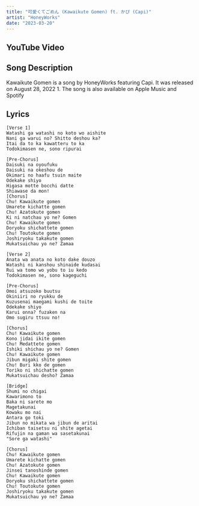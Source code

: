 ```yaml
---
title: "可愛くてごめん (Kawaikute Gomen) ft. かぴ (Capi)"
artist: "HoneyWorks"
date: "2023-03-20"
---
```



## YouTube Video

<YouTube id="K4xLi8IF1FM" />

## Song Description

Kawaikute Gomen is a song by HoneyWorks featuring Capi. It was released on August 28, 2022 1. The song is also available on Apple Music and Spotify

## Lyrics

```
[Verse 1]
Watashi ga watashi no koto wo aishite
Nani ga warui no? Shitto deshou ka?
Itai da to ka kawatteru to ka
Todokimasen ne, sono ripurai

[Pre-Chorus]
Daisuki na oyoufuku
Daisuki na okeshou de
Okimari no haafu tsuin maite
Odekake shiyo
Higasa motte bocchi datte
Shiawase da mon!
[Chorus]
Chu! Kawaikute gomen
Umarete kichatte gomen
Chu! Azatokute gomen
Ki ni natchau yo ne? Gomen
Chu! Kawaikute gomen
Doryoku shichattete gomen
Chu! Toutokute gomen
Joshiryoku takakute gomen
Mukatsuichau yo ne? Zamaa

[Verse 2]
Anata wa anata no koto dake douzo
Watashi ni kanshou shinaide kudasai
Rui wa tomo wo yobu to iu kedo
Todokimasen ne, sono kageguchi

[Pre-Chorus]
Omoi atsuzoko buutsu
Okiniiri no ryukku de
Kuzusenai maegami kushi de toite
Odekake shiyo
Karui onna? fuzaken na
Omo sugiru ttsuu no!

[Chorus]
Chu! Kawaikute gomen
Kono jidai ikite gomen
Chu! Medattete gomen
Ishiki shichau yo ne? Gomen
Chu! Kawaikute gomen
Jibun migaki shite gomen
Chu! Buri kko de gomen
Toriko ni shichatte gomen
Mukatsuichau desho? Zamaa

[Bridge]
Shumi no chigai
Kawarimono to
Baka ni sarete mo
Magetakunai
Kowaku mo nai
Antara go toki
Jibun no mikata wa jibun de aritai
Ichiban taisetsu ni shite agetai
Rifujin na gaman wa sasetakunai
"Sore ga watashi"

[Chorus]
Chu! Kawaikute gomen
Umarete kichatte gomen
Chu! Azatokute gomen
Jinsei tanoshinde gomen
Chu! Kawaikute gomen
Doryoku shichattete gomen
Chu! Toutokute gomen
Joshiryoku takakute gomen
Mukatsuichau yo ne? Zamaa
```
